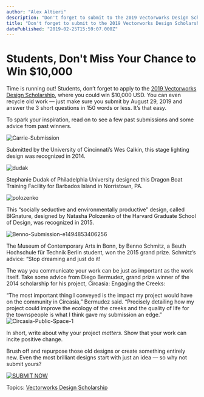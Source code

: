 ```yaml
---
author: "Alex Altieri"
description: "Don't forget to submit to the 2019 Vectorworks Design Scholarship, where undergraduate students and recent graduates can win up to $10,000 USD for designs old or new. "
title: "Don't forget to submit to the 2019 Vectorworks Design Scholarship, where undergraduate students and recent graduates can win up to $10,000 USD for designs old or new. " 
datePublished: "2019-02-25T15:59:07.000Z"
---
```

# Students, Don't Miss Your Chance to Win $10,000

Time is running out! Students, don’t forget to apply to the [2019 Vectorworks Design Scholarship](https://www.vectorworks.net/scholarship/?utm%5Fcampaign=blog&utm%5Fmedium=planetvectorworks&utm%5Fsource=intext&utm%5Fcontent=dontmissyourchance022519), where you could win $10,000 USD. You can even recycle old work — just make sure you submit by August 29, 2019 and answer the 3 short questions in 150 words or less. It’s that easy.

To spark your inspiration, read on to see a few past submissions and some advice from past winners.  

![Carrie-Submission](https://blog.vectorworks.net/hs-fs/hubfs/190225_Dont%20Miss%20Your%20Chance%20/Carrie-Submission.jpg?width=536&name=Carrie-Submission.jpg)

Submitted by the University of Cincinnati’s Wes Calkin, this stage lighting design was recognized in 2014.

![dudak](https://blog.vectorworks.net/hs-fs/hubfs/190225_Dont%20Miss%20Your%20Chance%20/dudak.jpg?width=433&name=dudak.jpg)

Stephanie Dudak of Philadelphia University designed this Dragon Boat Training Facility for Barbados Island in Norristown, PA.

![polozenko](https://blog.vectorworks.net/hs-fs/hubfs/190225_Dont%20Miss%20Your%20Chance%20/polozenko.jpg?width=468&name=polozenko.jpg)

This “socially seductive and environmentally productive” design, called BIGnature, designed by Natasha Polozenko of the Harvard Graduate School of Design, was recognized in 2015.

![Benno-Submission-e1494853406256](https://blog.vectorworks.net/hs-fs/hubfs/190225_Dont%20Miss%20Your%20Chance%20/Benno-Submission-e1494853406256.jpg?width=350&name=Benno-Submission-e1494853406256.jpg)

The Museum of Contemporary Arts in Bonn, by Benno Schmitz, a Beuth Hochschule für Technik Berlin student, won the 2015 grand prize. Schmitz’s advice: “Stop dreaming and just do it!

The way you communicate your work can be just as important as the work itself. Take some advice from Diego Bermudez, grand prize winner of the 2014 scholarship for his project, Circasia: Engaging the Creeks:

“The most important thing I conveyed is the impact my project would have on the community in Circasia,” Bermudez said. “Precisely detailing how my project could improve the ecology of the creeks and the quality of life for the townspeople is what I think gave my submission an edge.”![Circasia-Public-Space-1](https://blog.vectorworks.net/hs-fs/hubfs/190225_Dont%20Miss%20Your%20Chance%20/Circasia-Public-Space-1.png?width=536&name=Circasia-Public-Space-1.png)

In short, write about why your project _matters_. Show that your work can incite positive change.

Brush off and repurpose those old designs or create something entirely new. Even the most brilliant designs start with just an idea — so why not submit yours?

[![SUBMIT NOW](https://no-cache.hubspot.com/cta/default/3018241/55fa7082-48ad-4ecd-be1e-6db8f640fe8d.png)](https://cta-redirect.hubspot.com/cta/redirect/3018241/55fa7082-48ad-4ecd-be1e-6db8f640fe8d) 

 Topics: [Vectorworks Design Scholarship](https://blog.vectorworks.net/topic/vectorworks-design-scholarship) 

 